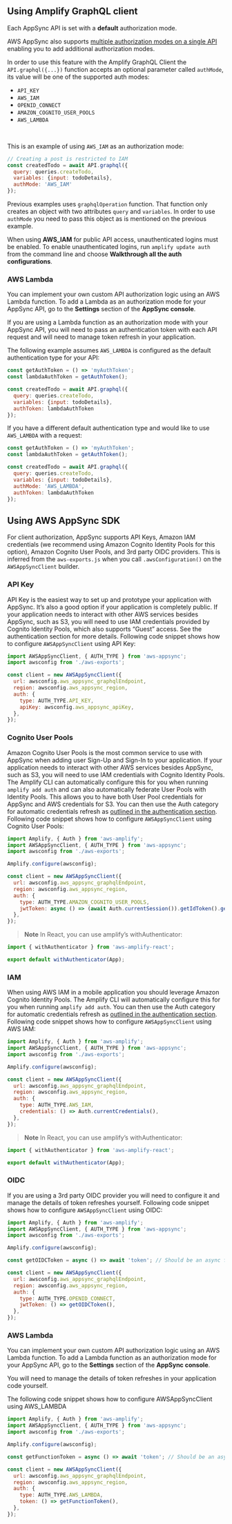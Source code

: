 ## Using Amplify GraphQL client

Each AppSync API is set with a __default__ authorization mode.

AWS AppSync also supports [multiple authorization modes on a single API](https://docs.aws.amazon.com/appsync/latest/devguide/security.html#using-additional-authorization-modes) enabling you to add additional authorization modes.

In order to use this feature with the Amplify GraphQL Client the `API.graphql({...})` function accepts an optional parameter called `authMode`, its value will be one of the supported auth modes:

- `API_KEY`
- `AWS_IAM`
- `OPENID_CONNECT`
- `AMAZON_COGNITO_USER_POOLS`
- `AWS_LAMBDA`

<br />

This is an example of using `AWS_IAM` as an authorization mode:

```js
// Creating a post is restricted to IAM 
const createdTodo = await API.graphql({
  query: queries.createTodo,
  variables: {input: todoDetails},
  authMode: 'AWS_IAM'
});
```

Previous examples uses `graphqlOperation` function. That function only creates an object with two attributes `query` and `variables`. In order to use `authMode` you need to pass this object as is mentioned on the previous example.

<Callout>

When using __AWS_IAM__ for public API access, unauthenticated logins must be enabled. To enable unauthenticated logins, run `amplify update auth` from the command line and choose __Walkthrough all the auth configurations__.

</Callout>

### AWS Lambda

You can implement your own custom API authorization logic using an AWS Lambda function. To add a Lambda as an authorization mode for your AppSync API, go to the **Settings** section of the **AppSync console**.

If you are using a Lambda function as an authorization mode with your AppSync API, you will need to pass an authentication token with each API request and will need to manage token refresh in your application.

The following example assumes `AWS_LAMBDA` is configured as the default authentication type for your API:
```js
const getAuthToken = () => 'myAuthToken';
const lambdaAuthToken = getAuthToken();

const createdTodo = await API.graphql({
  query: queries.createTodo,
  variables: {input: todoDetails},
  authToken: lambdaAuthToken
});
```

If you have a different default authentication type and would like to use `AWS_LAMBDA` with a request:
```javascript
const getAuthToken = () => 'myAuthToken';
const lambdaAuthToken = getAuthToken();

const createdTodo = await API.graphql({
  query: queries.createTodo,
  variables: {input: todoDetails},
  authMode: 'AWS_LAMBDA',
  authToken: lambdaAuthToken
});
```

## Using AWS AppSync SDK

For client authorization, AppSync supports API Keys, Amazon IAM credentials (we recommend using Amazon Cognito Identity Pools for this option), Amazon Cognito User Pools, and 3rd party OIDC providers. This is inferred from the `aws-exports.js` when you call `.awsConfiguration()` on the `AWSAppSyncClient` builder.

### API Key

API Key is the easiest way to set up and prototype your application with AppSync. It’s also a good option if your application is completely public. If your application needs to interact with other AWS services besides AppSync, such as S3, you will need to use IAM credentials provided by Cognito Identity Pools, which also supports “Guest” access. See the authentication section for more details. Following code snippet shows how to configure `AWSAppSyncClient` using API Key:

```js
import AWSAppSyncClient, { AUTH_TYPE } from 'aws-appsync';
import awsconfig from './aws-exports';

const client = new AWSAppSyncClient({
  url: awsconfig.aws_appsync_graphqlEndpoint,
  region: awsconfig.aws_appsync_region,
  auth: {
    type: AUTH_TYPE.API_KEY,
    apiKey: awsconfig.aws_appsync_apiKey,
  },
});
```

### Cognito User Pools

Amazon Cognito User Pools is the most common service to use with AppSync when adding user Sign-Up and Sign-In to your application. If your application needs to interact with other AWS services besides AppSync, such as S3, you will need to use IAM credentials with Cognito Identity Pools. The Amplify CLI can automatically configure this for you when running `amplify add auth` and can also automatically federate User Pools with Identity Pools. This allows you to have both User Pool credentials for AppSync and AWS credentials for S3. You can then use the Auth category for automatic credentials refresh as [outlined in the authentication section](/lib/auth/getting-started). Following code snippet shows how to configure `AWSAppSyncClient` using Cognito User Pools:

```js
import Amplify, { Auth } from 'aws-amplify';
import AWSAppSyncClient, { AUTH_TYPE } from 'aws-appsync';
import awsconfig from './aws-exports';

Amplify.configure(awsconfig);

const client = new AWSAppSyncClient({
  url: awsconfig.aws_appsync_graphqlEndpoint,
  region: awsconfig.aws_appsync_region,
  auth: {
    type: AUTH_TYPE.AMAZON_COGNITO_USER_POOLS,
    jwtToken: async () => (await Auth.currentSession()).getIdToken().getJwtToken(),
  },
});
```

> **Note** In React, you can use amplify’s withAuthenticator:

```js
import { withAuthenticator } from 'aws-amplify-react';

export default withAuthenticator(App);
```

### IAM

When using AWS IAM in a mobile application you should leverage Amazon Cognito Identity Pools. The Amplify CLI will automatically configure this for you when running `amplify add auth`. You can then use the Auth category for automatic credentials refresh as [outlined in the authentication section](/lib/auth/getting-started). Following code snippet shows how to configure `AWSAppSyncClient` using AWS IAM:

```js
import Amplify, { Auth } from 'aws-amplify';
import AWSAppSyncClient, { AUTH_TYPE } from 'aws-appsync';
import awsconfig from './aws-exports';

Amplify.configure(awsconfig);

const client = new AWSAppSyncClient({
  url: awsconfig.aws_appsync_graphqlEndpoint,
  region: awsconfig.aws_appsync_region,
  auth: {
    type: AUTH_TYPE.AWS_IAM,
    credentials: () => Auth.currentCredentials(),
  },
});
```

> **Note** In React, you can use amplify’s withAuthenticator:

```js
import { withAuthenticator } from 'aws-amplify-react';

export default withAuthenticator(App);
```

### OIDC

If you are using a 3rd party OIDC provider you will need to configure it and manage the details of token refreshes yourself. Following code snippet shows how to configure `AWSAppSyncClient` using OIDC:

```js
import Amplify, { Auth } from 'aws-amplify';
import AWSAppSyncClient, { AUTH_TYPE } from 'aws-appsync';
import awsconfig from './aws-exports';

Amplify.configure(awsconfig);

const getOIDCToken = async () => await 'token'; // Should be an async function that handles token refresh

const client = new AWSAppSyncClient({
  url: awsconfig.aws_appsync_graphqlEndpoint,
  region: awsconfig.aws_appsync_region,
  auth: {
    type: AUTH_TYPE.OPENID_CONNECT,
    jwtToken: () => getOIDCToken(),
  },
});
```

### AWS Lambda
You can implement your own custom API authorization logic using an AWS Lambda function. To add a Lambda function as an authorization mode for your AppSync API, go to the **Settings** section of the **AppSync console**.

You will need to manage the details of token refreshes in your application code yourself. 

The following code snippet shows how to configure AWSAppSyncClient using AWS_LAMBDA

```js
import Amplify, { Auth } from 'aws-amplify';
import AWSAppSyncClient, { AUTH_TYPE } from 'aws-appsync';
import awsconfig from './aws-exports';

Amplify.configure(awsconfig);

const getFunctionToken = async () => await 'token'; // Should be an async function that handles token refresh

const client = new AWSAppSyncClient({
  url: awsconfig.aws_appsync_graphqlEndpoint,
  region: awsconfig.aws_appsync_region,
  auth: {
    type: AUTH_TYPE.AWS_LAMBDA,
    token: () => getFunctionToken(),
  },
});
```
